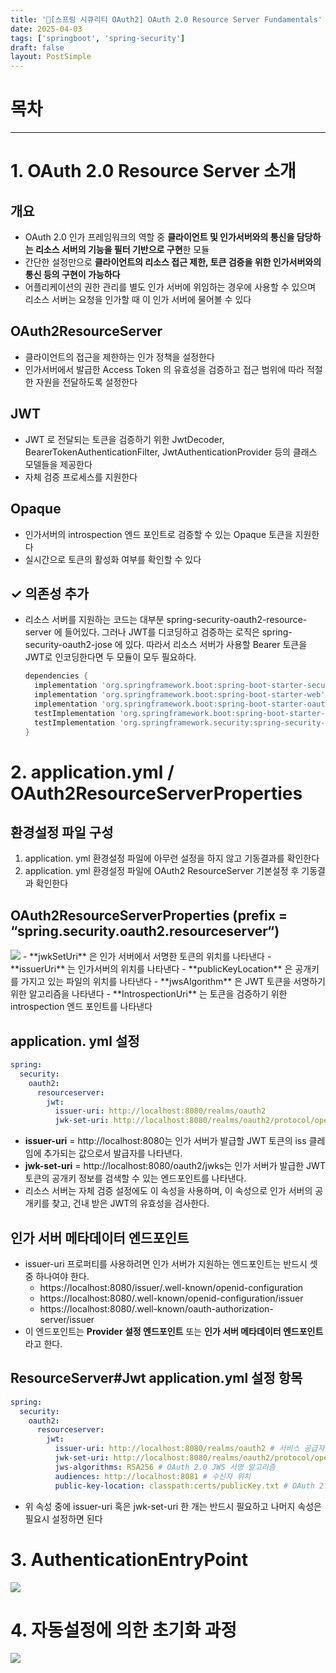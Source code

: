 ```yaml
---
title: '🧵[스프링 시큐리티 OAuth2] OAuth 2.0 Resource Server Fundamentals'
date: 2025-04-03
tags: ['springboot', 'spring-security']
draft: false
layout: PostSimple
---
```


# 목차

<TOCInline toc={props.toc} exclude="목차"/>

---

# 1. OAuth 2.0 Resource Server 소개

## 개요

- OAuth 2.0 인가 프레임워크의 역할 중 **클라이언트 및 인가서버와의 통신을 담당하는 리소스 서버의 기능을 필터 기반으로 구현**한 모듈
- 간단한 설정만으로 **클라이언트의 리소스 접근 제한, 토큰 검증을 위한 인가서버와의 통신 등의 구현이 가능하다**
- 어플리케이션의 권한 관리를 별도 인가 서버에 위임하는 경우에 사용할 수 있으며 리소스 서버는 요청을 인가할 때 이 인가 서버에 물어볼 수 있다

## OAuth2ResourceServer

- 클라이언트의 접근을 제한하는 인가 정책을 설정한다
- 인가서버에서 발급한 Access Token 의 유효성을 검증하고 접근 범위에 따라 적절한 자원을 전달하도록 설정한다

## JWT

- JWT 로 전달되는 토큰을 검증하기 위한 JwtDecoder, BearerTokenAuthenticationFilter, JwtAuthenticationProvider 등의 클래스 모델들을 제공한다
- 자체 검증 프로세스를 지원한다

## Opaque

- 인가서버의 introspection 엔드 포인트로 검증할 수 있는 Opaque 토큰을 지원한다
- 실시간으로 토큰의 활성화 여부를 확인할 수 있다

## ✓ 의존성 추가

- 리소스 서버를 지원하는 코드는 대부분 spring-security-oauth2-resource-server 에 들어있다. 그러나 JWT를 디코딩하고 검증하는 로직은 spring-security-oauth2-jose 에 있다. 따라서 리소스 서버가 사용할 Bearer 토큰을 JWT로 인코딩한다면 두 모듈이 모두 필요하다.
  ```groovy
  dependencies {
    implementation 'org.springframework.boot:spring-boot-starter-security'
    implementation 'org.springframework.boot:spring-boot-starter-web'
    implementation 'org.springframework.boot:spring-boot-starter-oauth2-resource-server'
    testImplementation 'org.springframework.boot:spring-boot-starter-test'
    testImplementation 'org.springframework.security:spring-security-test'
  }
  ```

# 2. application.yml / OAuth2ResourceServerProperties

## 환경설정 파일 구성

1. application. yml 환경설정 파일에 아무런 설정을 하지 않고 기동결과를 확인한다
2. application. yml 환경설정 파일에 OAuth2 ResourceServer 기본설정 후 기동결과 확인한다

## OAuth2ResourceServerProperties (prefix = “spring.security.oauth2.resourceserver“)

<img src="/static/images/springBoot/image00000002.png" />
- **jwkSetUri** 은 인가 서버에서 서명한 토큰의 위치를 나타낸다
- **issuerUri** 는 인가서버의 위치를 나타낸다
- **publicKeyLocation** 은 공개키를 가지고 있는 파일의 위치를 나타낸다
- **jwsAlgorithm** 은 JWT 토큰을 서명하기 위한 알고리즘을 나타낸다
- **IntrospectionUri** 는 토큰을 검증하기 위한 introspection 엔드 포인트를 나타낸다

## application. yml 설정

```yaml
spring:
  security:
    oauth2:
      resourceserver:
        jwt:
          issuer-uri: http://localhost:8080/realms/oauth2
          jwk-set-uri: http://localhost:8080/realms/oauth2/protocol/openid-connect/certs
```

- **issuer-uri** = http://localhost:8080는 인가 서버가 발급할 JWT 토큰의 iss 클레임에 추가되는 값으로서 발급자를 나타낸다.
- **jwk-set-uri** = http://localhost:8080/oauth2/jwks는 인가 서버가 발급한 JWT 토큰의 공개키 정보를 검색할 수 있는 엔드포인트를 나타낸다.
- 리소스 서버는 자체 검증 설정에도 이 속성을 사용하며, 이 속성으로 인가 서버의 공개키를 찾고, 건내 받은 JWT의 유효성을 검사한다.

## 인가 서버 메타데이터 엔드포인트

- issuer-uri 프로퍼티를 사용하려면 인가 서버가 지원하는 엔드포인트는 반드시 셋 중 하나여야 한다.
  - https://localhost:8080/issuer/.well-known/openid-configuration
  - https://localhost:8080/.well-known/openid-configuration/issuer
  - https://localhost:8080/.well-known/oauth-authorization-server/issuer
- 이 엔드포인트는 **Provider 설정 엔드포인트** 또는 **인가 서버 메타데이터 엔드포인트**라고 한다.

## ResourceServer#Jwt application.yml 설정 항목

```yaml
spring:
  security:
    oauth2:
      resourceserver:
        jwt:
          issuer-uri: http://localhost:8080/realms/oauth2 # 서비스 공급자 위치
          jwk-set-uri: http://localhost:8080/realms/oauth2/protocol/openid-connect/certs # OAuth 2.0 JwkSetUri 엔드 포인트
          jws-algorithms: RSA256 # OAuth 2.0 JWS 서명 알고리즘
          audiences: http://localhost:8081 # 수신자 위치
          public-key-location: classpath:certs/publicKey.txt # OAuth 2.0 JWS 검증을 위한 PublicKey 파일 위치
```

- 위 속성 중에 issuer-uri 혹은 jwk-set-uri 한 개는 반드시 필요하고 나머지 속성은 필요시 설정하면 된다

# 3. AuthenticationEntryPoint

<img src="/static/images/springBoot/image00000003.png" />

# 4. 자동설정에 의한 초기화 과정

<img src="/static/images/springBoot/image00000004.png" />
